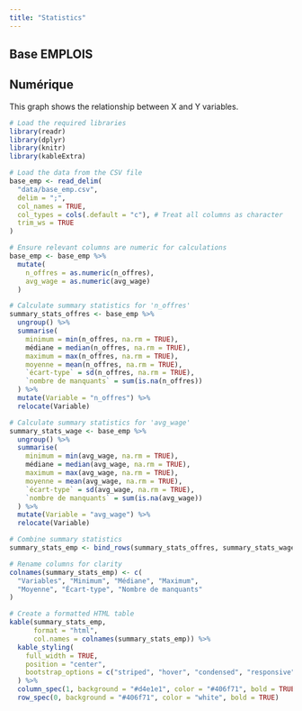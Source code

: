 ```yaml
---
title: "Statistics"
---
```


## Base EMPLOIS
<div class="graph-section">
  <h2>Numérique </h2>
  <p>This graph shows the relationship between X and Y variables.</p>
```r
# Load the required libraries
library(readr)
library(dplyr)
library(knitr)
library(kableExtra)

# Load the data from the CSV file
base_emp <- read_delim(
  "data/base_emp.csv",
  delim = ";",
  col_names = TRUE,
  col_types = cols(.default = "c"), # Treat all columns as character
  trim_ws = TRUE
)

# Ensure relevant columns are numeric for calculations
base_emp <- base_emp %>%
  mutate(
    n_offres = as.numeric(n_offres),
    avg_wage = as.numeric(avg_wage)
  )

# Calculate summary statistics for 'n_offres'
summary_stats_offres <- base_emp %>%
  ungroup() %>%
  summarise(
    minimum = min(n_offres, na.rm = TRUE),
    médiane = median(n_offres, na.rm = TRUE),
    maximum = max(n_offres, na.rm = TRUE),
    moyenne = mean(n_offres, na.rm = TRUE),
    `écart-type` = sd(n_offres, na.rm = TRUE),
    `nombre de manquants` = sum(is.na(n_offres))
  ) %>%
  mutate(Variable = "n_offres") %>%
  relocate(Variable)

# Calculate summary statistics for 'avg_wage'
summary_stats_wage <- base_emp %>%
  ungroup() %>%
  summarise(
    minimum = min(avg_wage, na.rm = TRUE),
    médiane = median(avg_wage, na.rm = TRUE),
    maximum = max(avg_wage, na.rm = TRUE),
    moyenne = mean(avg_wage, na.rm = TRUE),
    `écart-type` = sd(avg_wage, na.rm = TRUE),
    `nombre de manquants` = sum(is.na(avg_wage))
  ) %>%
  mutate(Variable = "avg_wage") %>%
  relocate(Variable)

# Combine summary statistics
summary_stats_emp <- bind_rows(summary_stats_offres, summary_stats_wage)

# Rename columns for clarity
colnames(summary_stats_emp) <- c(
  "Variables", "Minimum", "Médiane", "Maximum", 
  "Moyenne", "Écart-type", "Nombre de manquants"
)

# Create a formatted HTML table
kable(summary_stats_emp,
      format = "html",
      col.names = colnames(summary_stats_emp)) %>%
  kable_styling(
    full_width = TRUE,
    position = "center",
    bootstrap_options = c("striped", "hover", "condensed", "responsive", "bordered")
  ) %>%
  column_spec(1, background = "#d4e1e1", color = "#406f71", bold = TRUE) %>%
  row_spec(0, background = "#406f71", color = "white", bold = TRUE)

```
</div> 
